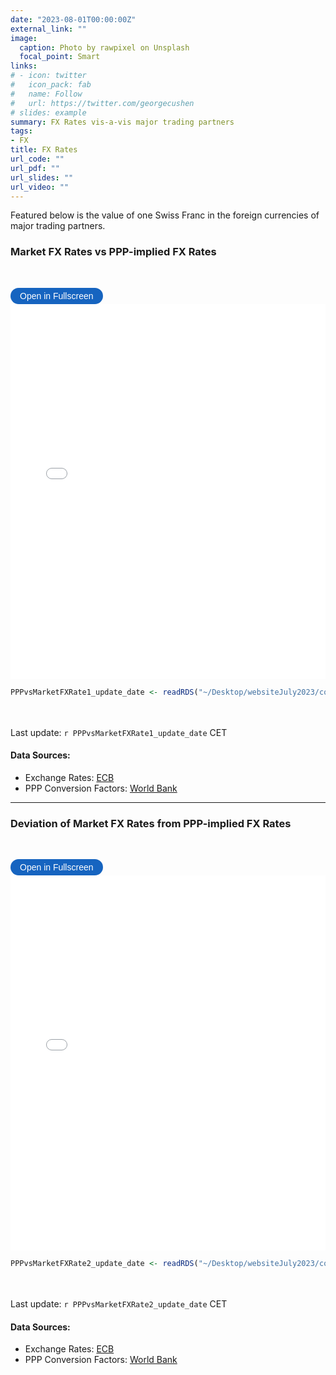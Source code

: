 ```yaml
---
date: "2023-08-01T00:00:00Z"
external_link: ""
image: 
  caption: Photo by rawpixel on Unsplash
  focal_point: Smart
links:
# - icon: twitter
#   icon_pack: fab
#   name: Follow
#   url: https://twitter.com/georgecushen
# slides: example
summary: FX Rates vis-a-vis major trading partners
tags:
- FX
title: FX Rates
url_code: ""
url_pdf: ""
url_slides: ""
url_video: ""
---
```

<!-- {{< load-plotly >}} -->

<!-- Load Plotly JavaScript library -->
<script src="https://cdn.plot.ly/plotly-latest.min.js"></script>

<!-- Add the toggle fullscreen function -->
<script>
    function toggleFullscreen(iframeId) {
        let iframe = document.getElementById(iframeId);
        if (iframe.requestFullscreen) {
            iframe.requestFullscreen();
        } else if (iframe.mozRequestFullScreen) { /* Firefox */
            iframe.mozRequestFullScreen();
        } else if (iframe.webkitRequestFullscreen) { /* Chrome, Safari & Opera */
            iframe.webkitRequestFullscreen();
        } else if (iframe.msRequestFullscreen) { /* IE/Edge */
            iframe.msRequestFullscreen();
        }
    }
</script>

Featured below is the value of one Swiss Franc in the foreign currencies of major trading partners.

### Market FX Rates vs PPP-implied FX Rates
<br> 

<button onclick="toggleFullscreen('iframe1')" style="font-size: 14px; padding: 5px 15px; border: none; border-radius: 20px; background-color: #1664c0; color: white; cursor: pointer; transition: background-color 0.3s;" onmouseover="this.style.backgroundColor='#0056b3'" onmouseout="this.style.backgroundColor='#007BFF'">Open in Fullscreen</button>
<iframe id="iframe1" src="PPPvsMarketFXRate1.html" width="100%" height="600px" frameborder="0"> </iframe>

```r
PPPvsMarketFXRate1_update_date <- readRDS("~/Desktop/websiteJuly2023/content/project/PPPvsMarketFXRate/PPPvsMarketFXRate1_update_date.rds")
``` 

<br> <br> 
Last update: `r PPPvsMarketFXRate1_update_date` CET

#### Data Sources: 
* Exchange Rates: [ECB](https://sdw.ecb.europa.eu/curConverter.do)
* PPP Conversion Factors: [World Bank](https://data.worldbank.org/indicator/PA.NUS.PPP)
  
***


### Deviation of Market FX Rates from PPP-implied FX Rates
<br> 

<button onclick="toggleFullscreen('iframe2')" style="font-size: 14px; padding: 5px 15px; border: none; border-radius: 20px; background-color: #1664c0; color: white; cursor: pointer; transition: background-color 0.3s;" onmouseover="this.style.backgroundColor='#0056b3'" onmouseout="this.style.backgroundColor='#007BFF'">Open in Fullscreen</button>
<iframe id="iframe2" src="PPPvsMarketFXRate2.html" width="100%" height="600px" frameborder="0"> </iframe>

```r
PPPvsMarketFXRate2_update_date <- readRDS("~/Desktop/websiteJuly2023/content/project/PPPvsMarketFXRate/PPPvsMarketFXRate2_update_date.rds")
``` 

<br> <br> 
Last update: `r PPPvsMarketFXRate2_update_date` CET

#### Data Sources: 
* Exchange Rates: [ECB](https://sdw.ecb.europa.eu/curConverter.do)
* PPP Conversion Factors: [World Bank](https://data.worldbank.org/indicator/PA.NUS.PPP)
  




